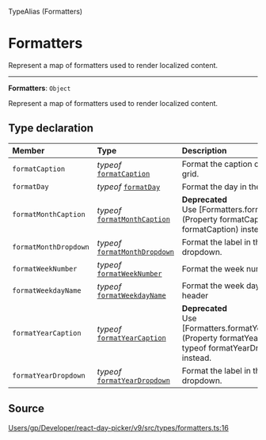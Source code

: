 <SectionTitle>TypeAlias (Formatters)</SectionTitle>

# Formatters

<Description>
Represent a map of formatters used to render localized content.
</Description>

---

<a id="undefined" name="undefined"></a>

<SignatureMemberIdentifier>**Formatters**: `Object`</SignatureMemberIdentifier>

Represent a map of formatters used to render localized content.

## Type declaration

| Member | Type | Description |
| :------ | :------ | :------ |
| `formatCaption` | *typeof* [`formatCaption`](/api/functions/formatCaption.md) | Format the caption of a month grid. |
| `formatDay` | *typeof* [`formatDay`](/api/functions/formatDay.md) | Format the day in the day cell. |
| `formatMonthCaption` | *typeof* [`formatMonthCaption`](/api/functions/formatMonthCaption.md) | **Deprecated**<br />Use [Formatters.formatCaption](Property formatCaption: typeof formatCaption) instead. |
| `formatMonthDropdown` | *typeof* [`formatMonthDropdown`](/api/functions/formatMonthDropdown.md) | Format the label in the month dropdown. |
| `formatWeekNumber` | *typeof* [`formatWeekNumber`](/api/functions/formatWeekNumber.md) | Format the week number. |
| `formatWeekdayName` | *typeof* [`formatWeekdayName`](/api/functions/formatWeekdayName.md) | Format the week day name in the header |
| `formatYearCaption` | *typeof* [`formatYearCaption`](/api/functions/formatYearCaption.md) | **Deprecated**<br />Use [Formatters.formatYearDropdown](Property formatYearDropdown: typeof formatYearDropdown) instead. |
| `formatYearDropdown` | *typeof* [`formatYearDropdown`](/api/functions/formatYearDropdown.md) | Format the label in the year dropdown. |

## Source

[Users/gp/Developer/react-day-picker/v9/src/types/formatters.ts:16](https://github.com/gpbl/react-day-picker/blob/b97c86295/src/types/formatters.ts#L16)
